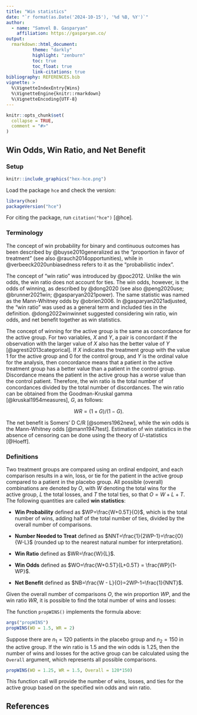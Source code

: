 ```yaml
---
title: "Win statistics"
date: "`r format(as.Date('2024-10-15'), '%d %B, %Y')`"
author:
  - name: "Samvel B. Gasparyan"
    affiliation: https://gasparyan.co/
output:
  rmarkdown::html_document:
          theme: "darkly"
          highlight: "zenburn"
          toc: true
          toc_float: true
          link-citations: true 
bibliography: REFERENCES.bib
vignette: >
  %\VignetteIndexEntry{Wins}
  %\VignetteEngine{knitr::rmarkdown}
  %\VignetteEncoding{UTF-8}
---
```


```r
knitr::opts_chunk$set(
  collapse = TRUE,
  comment = "#>"
)
```

## Win Odds, Win Ratio, and Net Benefit


### Setup

```r
knitr::include_graphics("hex-hce.png")
```

Load the package `hce` and check the version:

```r
library(hce)
packageVersion("hce")
```

For citing the package, run `citation("hce")` [@hce].

### Terminology

The concept of win probability for binary and continuous outcomes has been described by @buyse2010generalized as the "proportion in favor of treatment" (see also @rauch2014opportunities), while in @verbeeck2020unbiasedness refers to it as the "probabilistic index".

The concept of "win ratio" was introduced by @poc2012. Unlike the win odds, the win ratio does not account for ties. The win odds, however, is the odds of winning, as described by @dong2020 (see also @peng2020use; @brunner2021win; @gasparyan2021power). The same statistic was named as the Mann-Whitney odds by @obrien2006. In @gasparyan2021adjusted, the "win ratio" was used as a general term and included ties in the definition. @dong2022winwinnet suggested considering win ratio, win odds, and net benefit together as win statistics.

The concept of winning for the active group is the same as concordance for the active group. For two variables, $X$ and $Y,$ a pair is concordant if the observation with the larger value of $X$ also has the better value of $Y$ [@agresti2013categorical]. If $X$ indicates the treatment group with the value 1 for the active group and 0 for the control group, and $Y$ is the ordinal value for the analysis, then concordance means that a patient in the active treatment group has a better value than a patient in the control group. Discordance means the patient in the active group has a worse value than the control patient. Therefore, the win ratio is the total number of concordances divided by the total number of discordances. The win ratio can be obtained from the Goodman-Kruskal gamma [@kruskal1954measures], $G$, as follows: 

$$WR=(1+G)/(1-G).$$

The net benefit is  Somers' D C/R [@somers1962new], while the win odds is the Mann-Whitney odds [@mann1947test]. Estimation of win statistics in the absence of censoring can be done using the theory of *U*-statistics [@Hoeff].

### Definitions

Two treatment groups are compared using an ordinal endpoint, and each comparison results in a win, loss, or tie for the patient in the active group compared to a patient in the placebo group. All possible (overall) combinations are denoted by $O$, with $W$ denoting the total wins for the active group, $L$ the total losses, and $T$ the total ties, so that $O=W+L+T.$ The following quantities are called **win statistics**:

- **Win Probability** defined as $WP=\frac{W+0.5T}{O}$, which is the total number of wins, adding half of the total number of ties, divided by the overall number of comparisons.

- **Number Needed to Treat** defined as $NNT=\frac{1}{2WP-1}=\frac{O}{W-L}$ (rounded up to the nearest natural number for interpretation).

- **Win Ratio** defined as $WR=\frac{W}{L}$.

- **Win Odds** defined as $WO=\frac{W+0.5T}{L+0.5T} = \frac{WP}{1-WP}$.

- **Net Benefit** defined as $NB=\frac{W - L}{O}=2WP-1=\frac{1}{NNT}$.

Given the overall number of comparisons $O,$ the win proportion $WP$, and the win ratio $WR$, it is possible to find the total number of wins and losses: 
\begin{align*}
&L = O*\frac{2WP-1}{WR-1},\nonumber\\
&W = WR*L = WR*O*\frac{2WP-1}{WR-1},\nonumber\\
&T=O-W-L = O*\left[1 - (WR+1)\frac{2WP-1}{WR-1}\right].
\end{align*}


The function `propWINS()` implements the formula above:

```r
args("propWINS")
propWINS(WO = 1.5, WR = 2)
```

Suppose there are $n_1=120$ patients in the placebo group and $n_2=150$ in the active group. If the win ratio is 1.5 and the win odds is 1.25, then the number of wins and losses for the active group can be calculated using the `Overall` argument, which represents all possible comparisons.

```r
propWINS(WO = 1.25, WR = 1.5, Overall = 120*150)
```


This function call will provide the number of wins, losses, and ties for the active group based on the specified win odds and win ratio.

## References

